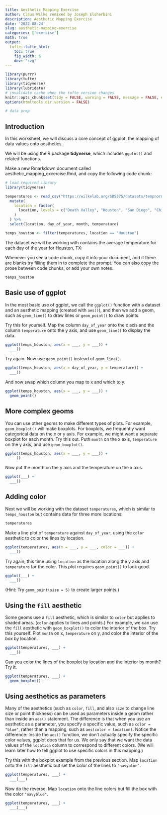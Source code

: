 ```yaml
---
title: Aesthetic Mapping Exercise
author: Claus Wilke remixed by Joseph Elsherbini
description: Aesthetic Mapping Exercise
date: '2022-08-24'
slug: aesthetic-mapping-exercise
categories: ['exercise']
math: true
output:
  tufte::tufte_html:
    toc: true
    fig_width: 6
    dev: "svg"
---
```


```r
library(purrr)
library(tufte)
library(tidyverse)
library(lubridate)
# invalidate cache when the tufte version changes
knitr::opts_chunk$set(tidy = FALSE, warning = FALSE, message = FALSE, eval = FALSE,  comment = "", cache.extra = packageVersion('tufte'))
options(htmltools.dir.version = FALSE)

# data prep

```

## Introduction

In this worksheet, we will discuss a core concept of ggplot, the mapping of data values onto aesthetics.

We will be using the R package **tidyverse**, which includes `ggplot()` and related functions.

Make a new Rmarkdown document called aesthetic_mapping_excercise.Rmd, and copy the following code chunk:


```r
# load required library
library(tidyverse)

temperatures <- read_csv("https://wilkelab.org/SDS375/datasets/tempnormals.csv") %>%
  mutate(
    location = factor(
      location, levels = c("Death Valley", "Houston", "San Diego", "Chicago")
    )
  ) %>%
  select(location, day_of_year, month, temperature)

temps_houston <- filter(temperatures, location == "Houston")

```

The dataset we will be working with contains the average temperature for each day of the year for Houston, TX:

Whenever you see a code chunk, copy it into your document, and if there are blanks try filling them in to complete the prompt. You can also copy the prose between code chunks, or add your own notes.

```r
temps_houston
```

## Basic use of ggplot

In the most basic use of ggplot, we call the `ggplot()` function with a dataset and an aesthetic mapping (created with `aes()`), and then we add a geom, such as `geom_line()` to draw lines or `geom_point()` to draw points.

Try this for yourself. Map the column `day_of_year` onto the x axis and the column `temperature` onto the y axis, and use `geom_line()` to display the data.



```r
ggplot(temps_houston, aes(x = ___, y = ___)) +
  ___()
```


Try again. Now use `geom_point()` instead of `geom_line()`.


```r
ggplot(temps_houston, aes(x = day_of_year, y = temperature)) +
  ___()
 ```


And now swap which column you map to x and which to y.

  ```r
  ggplot(temps_houston, aes(x = ___, y = ___)) +
    geom_point()
  ```

## More complex geoms

You can use other geoms to make different types of plots. For example, `geom_boxplot()` will make boxplots. For boxplots, we frequently want categorical data on the x or y axis. For example, we might want a separate boxplot for each month. Try this out. Puth `month` on the x axis, `temperature` on the y axis, and use `geom_boxplot()`.

```r
ggplot(temps_houston, aes(x = ___, y = ___)) +
  ___()
```

Now put the month on the y axis and the temperature on the x axis.

```r
ggplot(___) +
  ___()
```

## Adding color

Next we will be working with the dataset `temperatures`, which is similar to `temps_houston` but contains data for three more locations:
    
```r
temperatures
```

Make a line plot of `temperature` against `day_of_year`, using the `color` aesthetic to color the lines by location. 

```r
ggplot(temperatures, aes(x = ___, y = ___, color = ___)) +
  ___()
```


Try again, this time using `location` as the location along the y axis and `temperature` for the color. This plot requires `geom_point()` to look good.

```r
ggplot(___) +
  ___()
```

(Hint: Try `geom_point(size = 5)` to create larger points.)

## Using the `fill` aesthetic

Some geoms use a `fill` aesthetic, which is similar to `color` but applies to shaded areas. (`color` applies to lines and points.) For example, we can use the `fill` aesthetic with `geom_boxplot()` to color the interior of the box. Try this yourself. Plot `month` on x, `temperature` on y, and color the interior of the box by location.

```r
ggplot(temperatures, ___) +
  ___()
```

Can you color the lines of the boxplot by location and the interior by month? Try it.

```r
ggplot(temperatures, ___) +
  geom_boxplot()
```

## Using aesthetics as parameters

Many of the aesthetics (such as `color`, `fill`, and also `size` to change line size or point thickness) can be used as parameters inside a geom rather than inside an `aes()` statement. The difference is that when you use an aesthetic as a parameter, you specify a specific value, such as `color = "blue"`, rather than a mapping, such as `aes(color = location)`. Notice the difference: Inside the `aes()` function, we don't actually specify the specific color values, ggplot does that for us. We only say that we want the data values of the `location` column to correspond to different colors. (We will learn later how to tell ggplot to use specific colors in this mapping.)

Try this with the boxplot example from the previous section. Map `location` onto the `fill` aesthetic but set the color of the lines to `"navyblue"`.

```r
ggplot(temperatures, ___) +
  ___(___)
```

Now do the reverse. Map `location` onto the line colors but fill the box with the color `"navyblue"`.

```r
ggplot(temperatures, ___) +
  ___(___)
```


